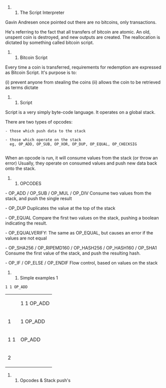### The Script Interpreter

Gavin Andresen once pointed out there are no bitcoins, only transactions. 

He's referring to the fact that all transfers of bitcoin are atomic. 
An old, unspent coin is destroyed, and new outputs are created. 
The reallocation is dictated by something called bitcoin script.


### Bitcoin Script

Every time a coin is transferred, requirements for redemption are 
expressed as Bitcoin Script. It's purpose is to: 
 
(i)  prevent anyone from stealing the coins
(ii) allows the coin to be retrieved as terms dictate


### Script

Script is a very simply byte-code language. It operates on a global stack. 
 
There are two types of opcodes:
 - those which push data to the stack
    
 - those which operate on the stack
   eg, OP_ADD, OP_SUB, OP_XOR, OP_DUP, OP_EQUAL, OP_CHECKSIG 
    
When an opcode is run, it will consume values from the stack (or throw an error)
Usually, they operate on consumed values and push new data back onto the stack.  

### OPCODES

- OP_ADD / OP_SUB / OP_MUL / OP_DIV
Consume two values from the stack, and push the single result
  
- OP_DUP
Duplicates the value at the top of the stack
   
- OP_EQUAL
Compare the first two values on the stack, pushing a boolean indicating the result.
 
- OP_EQUALVERIFY: 
The same as OP_EQUAL, but causes an error if the values are not equal
 
- OP_SHA256 / OP_RIPEMD160 / OP_HASH256 / OP_HASH160 / OP_SHA1
Consume the first value of the stack, and push the resulting hash.
 
- OP_IF / OP_ELSE / OP_ENDIF
Flow control, based on values on the stack
  
### Simple examples 1
 1 1 OP_ADD  


{|
|  || 1 1 OP_ADD
|-
| 1 || 1 OP_ADD
|-
| 1 1 || OP_ADD
|-
| 2 || 
|}

### Opcodes & Stack push's

